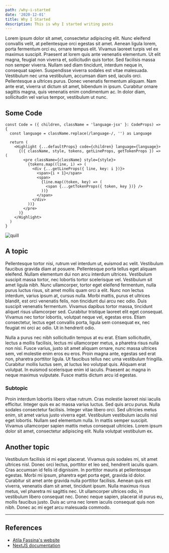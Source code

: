 ```yaml
---
path: /why-i-started
date: '2020-12-01'
title: Why I Started
description: This is why I started writing posts
---
```


Lorem ipsum dolor sit amet, consectetur adipiscing elit. Nunc eleifend convallis velit, at pellentesque orci egestas sit amet. Aenean ligula lorem, porta fermentum orci eu, ornare tempus elit. Vivamus laoreet turpis vel ex maximus suscipit. Praesent at lorem quis ante venenatis elementum. Ut elit magna, feugiat non viverra et, sollicitudin quis tortor. Sed facilisis massa non semper viverra. Nullam sed diam tincidunt, interdum neque in, consequat sapien. Suspendisse viverra sodales est vitae malesuada. Vestibulum nec urna vestibulum, accumsan diam sed, iaculis orci. Pellentesque a ultrices purus. Donec venenatis fermentum aliquam. Nam ante erat, viverra ut dictum sit amet, bibendum in ipsum. Curabitur ornare sagittis magna, quis venenatis enim condimentum ac. In dolor diam, sollicitudin vel varius tempor, vestibulum ut nunc.

## Some Code

```tsx
const Code = ({ children, className = 'language-jsx' }: CodeProps) => {
  const language = className.replace(/language-/, '') as Language

  return (
    <Highlight {...defaultProps} code={children} language={language}>
      {({ className, style, tokens, getLineProps, getTokenProps }) => (
        <pre className={className} style={style}>
          {tokens.map((line, i) => (
            <div {...getLineProps({ line, key: i })}>
              <span>{i + 1}</span>
              <span>
                {line.map((token, key) => (
                  <span {...getTokenProps({ token, key })} />
                ))}
              </span>
            </div>
          ))}
        </pre>
      )}
    </Highlight>
  )
}
```

![quill](/peter-quill.jpg)

## A topic

Pellentesque tortor nisi, rutrum vel interdum ut, euismod ac velit. Vestibulum faucibus gravida diam at posuere. Pellentesque porta tellus eget aliquam eleifend. Nullam elementum dui non arcu interdum ultrices. Vestibulum suscipit massa tortor, nec lobortis tortor scelerisque vel. Vestibulum sit amet ligula nibh. Nunc ullamcorper, tortor eget eleifend fermentum, nulla purus luctus risus, sit amet mollis quam orci a elit. Nunc non lectus interdum, varius ipsum at, cursus nulla. Morbi mattis, purus et ultrices blandit, est orci venenatis felis, non tincidunt dui arcu nec odio. Duis suscipit venenatis fermentum. Vivamus dapibus tortor massa, tincidunt aliquet risus ullamcorper sed. Curabitur tristique laoreet elit eget consequat. Vivamus nec tortor lobortis, volutpat neque vel, egestas eros. Etiam consectetur, lectus eget convallis porta, ligula sem consequat ex, nec feugiat mi orci ac odio. Ut in hendrerit odio.

Nulla a purus nec nibh sollicitudin tempus at eu erat. Etiam sollicitudin, lectus a mollis facilisis, lectus mi ullamcorper metus, a pharetra risus nulla non nisi. Fusce varius, justo sit amet aliquam ornare, nunc massa ultrices sem, vel molestie enim eros eu eros. Proin magna ante, egestas sed erat non, pharetra porttitor ligula. Ut faucibus tellus nec urna vestibulum fringilla. Curabitur mollis luctus sem, at luctus leo volutpat quis. Aliquam erat volutpat. In euismod scelerisque enim id iaculis. Praesent ac magna in neque maximus vulputate. Fusce mattis dictum arcu id egestas.

### Subtopic

Proin interdum lobortis libero vitae rutrum. Cras molestie laoreet nisi iaculis efficitur. Integer quis ex ac massa varius luctus. Sed quis arcu purus. Nulla sodales consectetur facilisis. Integer vitae libero orci. Sed ultricies metus enim, sit amet varius justo viverra eget. Vestibulum vestibulum iaculis nisl eget lobortis. Nullam sed elementum nulla. In mattis semper suscipit. Vivamus ullamcorper sapien mattis metus consequat ultricies. Lorem ipsum dolor sit amet, consectetur adipiscing elit. Nulla volutpat vestibulum ex.

## Another topic

Vestibulum facilisis id mi eget placerat. Vivamus quis sodales mi, sit amet ultrices nisl. Donec orci lectus, porttitor et leo sed, hendrerit iaculis quam. Cras accumsan id felis id dignissim. In porttitor mauris at pellentesque egestas. Morbi mi ipsum, pharetra eget porta eget, gravida id dolor. Curabitur sit amet ante gravida nulla porttitor facilisis. Aenean quis est viverra, venenatis diam sit amet, tincidunt ipsum. Nulla maximus risus metus, vel pharetra mi sagittis nec. Ut ullamcorper ultrices odio, in vestibulum libero consequat nec. Donec neque sapien, placerat id purus eu, mollis faucibus justo. Duis ac urna nec lorem iaculis consequat quis non nibh. Donec ac mi eget arcu malesuada commodo.

---

## References

- [Atila Fassina's website](https://atila.io)
- [NextJS documentation](https://nextjs.org)
